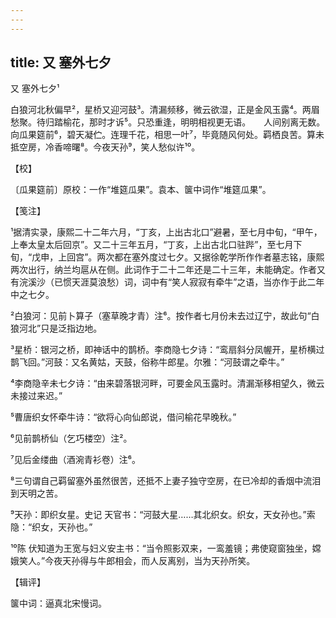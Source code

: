 ```yaml
---
---
---
```

title: 又 塞外七夕
---



又 塞外七夕¹





白狼河北秋偏早²，星桥又迎河鼓³。清漏频移，微云欲湿，正是金风玉露⁴。两眉愁聚。待归踏榆花，那时才诉⁵。只恐重逢，明明相视更无语。　　人间别离无数。向瓜果筵前⁶，碧天凝伫。连理千花，相思一叶⁷，毕竟随风何处。羁栖良苦。算未抵空房，冷香啼曙⁸。今夜天孙⁹，笑人愁似许¹⁰。





【校】


〔瓜果筵前〕原校：一作“堆筵瓜果”。袁本、箧中词作“堆筵瓜果”。





【笺注】


¹据清实录，康熙二十二年六月，“丁亥，上出古北口”避暑，至七月中旬，“甲午，上奉太皇太后回京”。又二十三年五月，“丁亥，上出古北口驻跸”，至七月下旬，“戊申，上回宫”。两次都在塞外度过七夕。又据徐乾学所作作者墓志铭，康熙两次出行，纳兰均扈从在侧。此词作于二十二年还是二十三年，未能确定。作者又有浣溪沙（已惯天涯莫浪愁）词，词中有“笑人寂寂有牵牛”之语，当亦作于此二年中之七夕。

²白狼河：见前卜算子（塞草晚才青）注⁶。按作者七月份未去过辽宁，故此句“白狼河北”只是泛指边地。

³星桥：银河之桥，即神话中的鹊桥。李商隐七夕诗：“鸾扇斜分凤幄开，星桥横过鹊飞回。”河鼓：又名黄姑，天鼓，俗称牛郎星。尔雅：“河鼓谓之牵牛。”

⁴李商隐辛未七夕诗：“由来碧落银河畔，可要金风玉露时。清漏渐移相望久，微云未接过来迟。”

⁵曹唐织女怀牵牛诗：“欲将心向仙郎说，借问榆花早晚秋。”

⁶见前鹊桥仙（乞巧楼空）注²。

⁷见后金缕曲（酒涴青衫卷）注⁶。

⁸三句谓自己羁留塞外虽然很苦，还抵不上妻子独守空房，在已冷却的香烟中流泪到天明之苦。

⁹天孙：即织女星。史记 天官书：“河鼓大星……其北织女。织女，天女孙也。”索隐：“织女，天孙也。”

¹⁰陈 伏知道为王宽与妇义安主书：“当令照影双来，一鸾羞镜；弗使窥窗独坐，嫦娥笑人。”今夜天孙得与牛郎相会，而人反离别，当为天孙所笑。





【辑评】


箧中词：逼真北宋慢词。